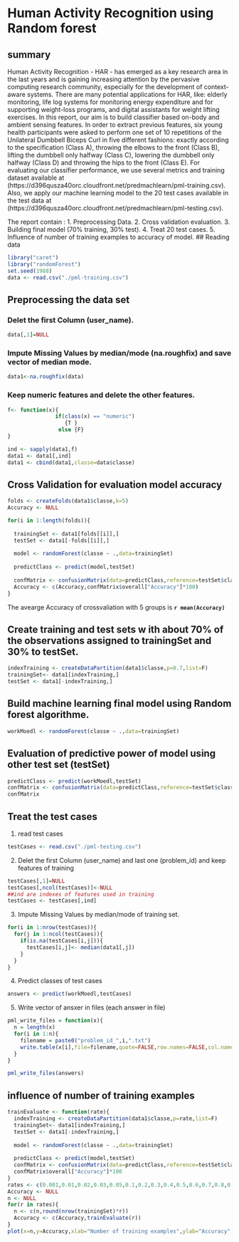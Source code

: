 Human Activity Recognition using Random forest
========================================================
## summary

Human Activity Recognition - HAR - has emerged as a key research area in the last years and is gaining increasing attention by the pervasive computing research community, especially for the development of context-aware systems. There are many potential applications for HAR, like: elderly monitoring, life log systems for monitoring energy expenditure and for supporting weight-loss programs, and digital assistants for weight lifting exercises. 
In this report, our aim is to build classifier based on-body and ambient sensing features.  In order to extract previous features, six young health participants were asked to perform one set of 10 repetitions of the Unilateral Dumbbell Biceps Curl in five different fashions: exactly according to the specification (Class A), throwing the elbows to the front (Class B), lifting the dumbbell only halfway (Class C), lowering the dumbbell only halfway (Class D) and throwing the hips to the front (Class E). For evaluating our classifier performance,  we use several metrics and training dataset available at (https://d396qusza40orc.cloudfront.net/predmachlearn/pml-training.csv). Also, we apply our machine learning model to the 20 test cases available in the test data at (https://d396qusza40orc.cloudfront.net/predmachlearn/pml-testing.csv).

The report contain :
 1. Preprocessing Data.
 2. Cross validation evaluation.
 3. Building final model (70% training, 30% test).
 4. Treat 20 test cases.
 5. Influence of number of training examples to accuracy of model.
## Reading data

```r
library("caret")
library("randomForest")
set.seed(1988)
data <- read.csv("./pml-training.csv")
```

## Preprocessing the data set
### Delet the first Column (user_name).
```r
data[,1]=NULL
```
### Impute Missing Values by median/mode (na.roughfix) and save vector of median mode.
```r
data1<-na.roughfix(data)
```
### Keep numeric features and delete  the other features.

```r

f<- function(x){
               if(class(x) == "numeric")
                  {T }
                else {F}
}

ind <- sapply(data1,f)
data1 <- data1[,ind]
data1 <- cbind(data1,classe=data$classe)
```

## Cross Validation for evaluation model accuracy
```r
folds <- createFolds(data1$classe,k=5)
Accuracy <- NULL

for(i in 1:length(folds)){
  
  trainingSet <- data1[folds[[i]],]
  testSet <- data1[-folds[[i]],]
  
  model <- randomForest(classe ~ .,data=trainingSet)
  
  predictClass <- predict(model,testSet)
  
  confMatrix <- confusionMatrix(data=predictClass,reference=testSet$classe)
  Accuracy <- c(Accuracy,confMatrix$overall["Accuracy"]*100)
}
```
The avearge Accuracy of crossvaliation with 5 groups is **`r mean(Accuracy)`**

## Create training and test sets w ith about 70% of the observations assigned to trainingSet and 30% to testSet.

```r
indexTraining <- createDataPartition(data1$classe,p=0.7,list=F)
trainingSet<- data1[indexTraining,]
testSet <- data1[-indexTraining,]
```

## Build machine learning final model using Random forest algorithme. 

```r
workMoedl <- randomForest(classe ~ .,data=trainingSet)
```

## Evaluation of predictive power of model using other test set (testSet)
```r
predictClass <- predict(workMoedl,testSet)
confMatrix <- confusionMatrix(data=predictClass,reference=testSet$classe)
confMatrix
```

## Treat the test cases
 1. read test cases
```r
testCases <- read.csv("./pml-testing.csv")

```
 2. Delet the first Column (user_name) and last one (problem_id) and keep features of training 
```r
testCases[,1]=NULL
testCases[,ncol(testCases)]<-NULL
##ind are indexes of features used in training
testCases <- testCases[,ind]
```
 3. Impute Missing Values by median/mode of training set.
```r
for(i in 1:nrow(testCases)){
  for(j in 1:ncol(testCases)){
    if(is.na(testCases[i,j])){
      testCases[i,j]<- median(data1[,j])
    }
  }
}
```
 4. Predict classes of test cases
```r
answers <- predict(workMoedl,testCases)
```
 5. Write vector of ansxer in files (each answer in file)
```r
pml_write_files = function(x){
  n = length(x)
  for(i in 1:n){
    filename = paste0("problem_id_",i,".txt")
    write.table(x[i],file=filename,quote=FALSE,row.names=FALSE,col.names=FALSE)
  }
}

pml_write_files(answers)
```

## influence of number of training examples
```r
trainEvaluate <- function(rate){
  indexTraining <- createDataPartition(data1$classe,p=rate,list=F)
  trainingSet<- data1[indexTraining,]
  testSet <- data1[-indexTraining,]
  
  model <- randomForest(classe ~ .,data=trainingSet)
  
  predictClass <- predict(model,testSet)
  confMatrix <- confusionMatrix(data=predictClass,reference=testSet$classe)
  confMatrix$overall["Accuracy"]*100
}
rates <- c(0.001,0.01,0.02,0.03,0.05,0.1,0.2,0.3,0.4,0.5,0.6,0.7,0.8,0.9)
Accuracy <- NULL
n <- NULL
for(r in rates){
  n <- c(n,round(nrow(trainingSet)*r))
  Accuracy <- c(Accuracy,trainEvaluate(r))
}
plot(x=n,y=Accuracy,xlab="Number of training examples",ylab="Accuracy",type="b",ylim=c(0,100))  
```

